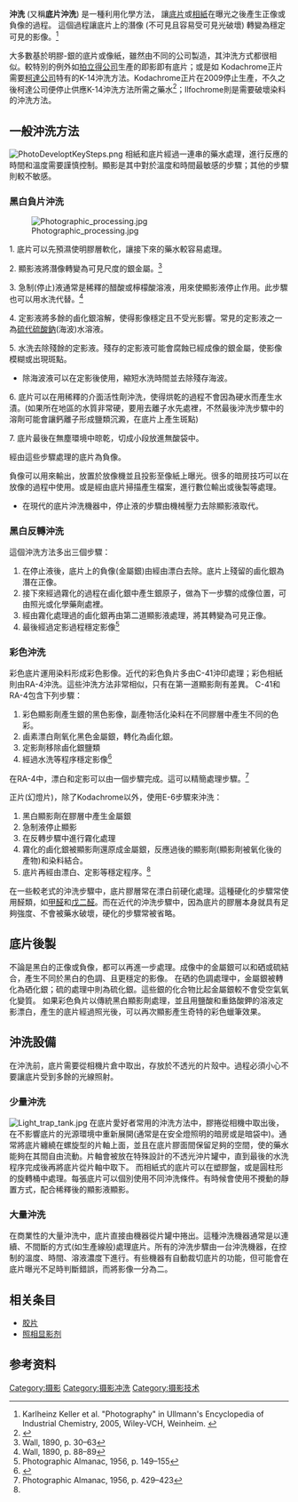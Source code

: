 '''沖洗''' (又稱'''底片沖洗''') 是一種利用化學方法， 讓[[底片|底片]]或[[相紙|相紙]]在曝光之後產生正像或負像的過程。 這個過程讓底片上的潛像 (不可見且容易受可見光破壞) 轉變為穩定可見的影像。<ref name="Ullmann">Karlheinz Keller et al. "Photography" in Ullmann's Encyclopedia of Industrial Chemistry, 2005, Wiley-VCH, Weinheim. {{DOI| 10.1002/14356007.a20_001}}</ref>

大多數基於明膠-銀的底片或像紙，雖然由不同的公司製造，其沖洗方式都很相似。較特別的例外如[[拍立得|拍立得公司]]生產的即影即有底片；或是如 Kodachrome正片需要[[柯達|柯達公司]]特有的K-14沖洗方法。Kodachrome正片在2009停止生產，不久之後柯達公司便停止供應K-14沖洗方法所需之藥水<ref>{{Cite news|url=http://www.telegraph.co.uk/technology/news/8232084/Kodachrome-film-retires-aged-75.html|title=Kodachrome film retires, aged 75|author=Matt Warman|publisher=Telegraph|accessdate=January 2, 2011|location=London|date=December 31, 2010|archive-date=2015-04-03|archive-url=https://web.archive.org/web/20150403121456/http://www.telegraph.co.uk/technology/news/8232084/Kodachrome-film-retires-aged-75.html|dead-url=no}}</ref>；Ilfochrome則是需要破壞染料的沖洗方法。

== 一般沖洗方法 ==
[[File:PhotoDeveloptKeySteps.png|thumb]]
相紙和底片經過一連串的藥水處理，進行反應的時間和溫度需要謹慎控制。顯影是其中對於溫度和時間最敏感的步驟；其他的步驟則較不敏感。

=== 黑白負片沖洗 ===
 
[[File:Photographic_processing.jpg|thumb]]

1. 底片可以先預濕使明膠層軟化，讓接下來的藥水較容易處理。

2. 顯影液將潛像轉變為可見尺度的銀金屬。<ref>Wall, 1890, p. 30–63</ref>

3. 急制(停止)液通常是稀釋的醋酸或檸檬酸溶液，用來使顯影液停止作用。此步驟也可以用水洗代替。<ref>Wall, 1890, p. 88–89</ref>

4. 定影液將多餘的鹵化銀溶解，使得影像穩定且不受光影響。常見的定影液之一為[[硫代硫酸鈉|硫代硫酸鈉]](海波)水溶液。

5. 水洗去除殘餘的定影液。殘存的定影液可能會腐蝕已經成像的銀金屬，使影像模糊或出現斑點。
*除海波液可以在定影後使用，縮短水洗時間並去除殘存海波。

6. 底片可以在用稀釋的介面活性劑沖洗，使得烘乾的過程不會因為硬水而產生水漬。(如果所在地區的水質非常硬，要用去離子水先處裡，不然最後沖洗步驟中的溶劑可能會讓鈣離子形成鹽類沉澱，在底片上產生斑點)

7. 底片最後在無塵環境中晾乾，切成小段放進無酸袋中。

經由這些步驟處理的底片為負像。


負像可以用來輸出，放置於放像機並且投影至像紙上曝光。很多的暗房技巧可以在放像的過程中使用。或是經由底片掃描產生檔案，進行數位輸出或後製等處理。

*在現代的底片沖洗機器中，停止液的步驟由機械壓力去除顯影液取代。

=== 黑白反轉沖洗 ===
這個沖洗方法多出三個步驟：
#在停止液後，底片上的負像(金屬銀)由經由漂白去除。底片上殘留的鹵化銀為潛在正像。
#接下來經過霧化的過程在鹵化銀中產生銀原子，做為下一步驟的成像位置，可由照光或化學藥劑處裡。
#經由霧化處理過的鹵化銀再由第二道顯影液處理，將其轉變為可見正像。
#最後經過定影過程穩定影像<ref>Photographic Almanac, 1956, p. 149–155</ref>

=== 彩色沖洗 ===
彩色底片運用染料形成彩色影像。近代的彩色負片多由C-41沖印處理；彩色相紙則由RA-4沖洗。這些沖洗方法非常相似，只有在第一道顯影劑有差異。
C-41和RA-4包含下列步驟：
#彩色顯影劑產生銀的黑色影像，副產物活化染料在不同膠層中產生不同的色彩。
#鹵素漂白劑氧化黑色金屬銀，轉化為鹵化銀。
#定影劑移除鹵化銀鹽類
#經過水洗等程序穩定影像<ref name ="Langford">{{cite book |title=Basic Photography |last=Langford |first=Michael |year=2000 |publisher=Focal Press |location=Oxford |isbn=0-240-51592-7|pages=210; 215–216 }}</ref>
在RA-4中，漂白和定影可以由一個步驟完成。這可以精簡處理步驟。<ref>Photographic Almanac, 1956, p. 429–423</ref>

正片(幻燈片)，除了Kodachrome以外，使用E-6步驟來沖洗：
#黑白顯影劑在膠層中產生金屬銀
#急制液停止顯影
#在反轉步驟中進行霧化處理
#霧化的鹵化銀被顯影劑還原成金屬銀，反應過後的顯影劑(顯影劑被氧化後的產物)和染料結合。
#底片再經由漂白、定影等穩定程序。<ref name="Langford" />

在一些較老式的沖洗步驟中，底片膠層常在漂白前硬化處理。這種硬化的步驟常使用醛類，如[[甲醛|甲醛]]和[[戊二醛|戊二醛]]。而在近代的沖洗步驟中，因為底片的膠層本身就具有足夠強度、不會被藥水破壞，硬化的步驟常被省略。

== 底片後製 ==
不論是黑白的正像或負像，都可以再進一步處理。成像中的金屬銀可以和硒或硫結合，產生不同於黑白的色調、且更穩定的影像。
在硒的色調處理中，金屬銀被轉化為硒化銀；硫的處理中則為硫化銀。這些銀的化合物比起金屬銀較不會受空氣氧化變質。
如果彩色負片以傳統黑白顯影劑處理，並且用鹽酸和重鉻酸鉀的溶液定影漂白，產生的底片經過照光後，可以再次顯影產生奇特的彩色蠟筆效果。

== 沖洗設備 ==
在沖洗前，底片需要從相機片倉中取出，存放於不透光的片殼中。過程必須小心不要讓底片受到多餘的光線照射。
===少量沖洗===
[[Image:Light_trap_tank.jpg|right]]
在底片愛好者常用的沖洗方法中，膠捲從相機中取出後，在不影響底片的光源環境中重新展開(通常是在安全燈照明的暗房或是暗袋中)。通常將底片纏繞在螺旋型的片軸上面，並且在底片膠面間保留足夠的空間，使的藥水能夠在其間自由流動。片軸會被放在特殊設計的不透光沖片罐中，直到最後的水洗程序完成後再將底片從片軸中取下。
而相紙式的底片可以在塑膠盤，或是圓柱形的旋轉桶中處理。每張底片可以個別使用不同沖洗條件。有時候會使用不攪動的靜置方式，配合稀釋後的顯影液顯影。

===大量沖洗===
在商業性的大量沖洗中，底片直接由機器從片罐中捲出。這種沖洗機器通常是以連續、不間斷的方式(如生產線般)處理底片。所有的沖洗步驟由一台沖洗機器，在控制的溫度、時間、溶液濃度下進行。有些機器有自動裁切底片的功能，但可能會在底片曝光不足時判斷錯誤，而將影像一分為二。

==相关条目==
*[[胶片|胶片]]
*[[照相显影剂|照相显影剂]]

==参考资料==
{{reflist}}

{{Photography}}

[[Category:摄影|Category:摄影]]
[[Category:摄影冲洗|Category:摄影冲洗]]
[[Category:摄影技术|Category:摄影技术]]